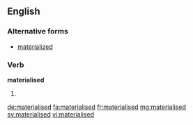 ==English==

===Alternative forms===
* [[materialized]]

===Verb===
'''materialised''' 

# {{past of|materialise}}

[[de:materialised]]
[[fa:materialised]]
[[fr:materialised]]
[[mg:materialised]]
[[sv:materialised]]
[[vi:materialised]]